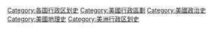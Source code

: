 [[Category:各国行政区划史|Category:各国行政区划史]]
[[Category:美國行政區劃|Category:美國行政區劃]]
[[Category:美國政治史|Category:美國政治史]]
[[Category:美國地理史|Category:美國地理史]]
[[Category:美洲行政区划史|Category:美洲行政区划史]]